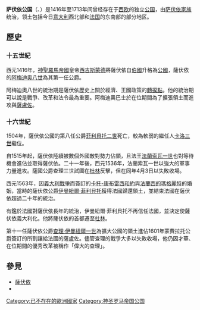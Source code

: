 {{Multiple issues|
{{Prose|time=2021-08-03T16:15:06+00:00}}
{{Expand language|1=en|time=2021-08-03T16:15:06+00:00}}
}}
{{Infobox Former Country
|native_name = ''Ducatus Sabaudiae'' <small>（[[拉丁语|拉]]）</small><br>''Duché de Savoie'' <small>（[[法语|法]]）</small><br>''Ducato di Savouè'' <small>（[[法兰克-普罗旺斯语|阿]]）</small><br>''Ducato di Savoia'' <small>（[[意大利语|意]]）</small><br>''Ducà 'd Savòja'' <small>（[[皮埃蒙特语|皮]])</small>
|conventional_long_name = 萨伏依公国
|common_name = 萨伏依
|national_motto = ''FERT''
|era = 中世纪
|status = 
|empire = 神圣罗马帝国
|government_type = 公国
|religion = [[罗马天主教|罗马天主教]]
|leader1     = [[阿梅迪奥八世|阿梅迪奥八世]]
|leader2     = [[路德維科_(薩伏依公爵)|路德維科]]
|leader3      = [[阿梅迪奧九世|阿梅迪奧九世]]
|leader4      = [[维托里奥·阿梅迪奥二世|维托里奥·阿梅迪奥二世]]
|year_leader1 = 1416-1440
|year_leader2 = 1440-1465
|year_leader3 = 1465-1472
|year_leader4 = 1675-1713
|title_leader = [[萨伏依公爵|公爵]]
|common_languages = [[皮埃蒙特语|皮埃蒙特语]]、[[拉丁语|拉丁语]]、[[法语|法语]]、[[意大利语|意大利语]]、[[法兰克-普罗旺斯语|法兰克-普罗旺斯语]]
|year_start = 1416年
|year_end = 1713年
|life_span = 
|event_start            = 萨伏依伯国升格为公国
|date_start             = 
|event_end              = 萨伏依公爵领有西西里
|date_end               = 
|p1 = 萨伏依伯国
|flag_p1 = Flag of Savoie.svg
|s1 = 撒丁尼亚王国
|flag_s1 = Flag of the Kingdom of Sardinia.svg
|image_flag = Flag of Savoie.svg
|flag_type = 国旗
|image_coat = Blason_duche_fr_Savoie.svg
|symbol_type = 国徽
|image_map = DuchyofSavoy1600.png
|image_map_caption = 1600年的领土（绿色）
|capital = [[尚贝里|尚贝里]]（1416-1562）<br>[[都灵|都灵]]（1562-1713）
|footnotes = 
}}
'''萨伏依公国'''（{{lang-fr|Duché de Savoie}}、{{lang-it|Ducato di Savoia}}）是1416年至1713年间曾经存在于[[西欧|西欧]]的独立[[公国|公国]]，由[[萨伏依王室|萨伏依家族]]统治，领土包括今日[[意大利|意大利]]西北部和[[法国|法国]]的东南部的部分地区。

== 歷史 ==
=== 十五世紀 ===
西元1416年，[[神聖羅馬帝國|神聖羅馬帝國]]皇帝[[西吉斯蒙德|西吉斯蒙德]]將薩伏依自[[伯國|伯國]]升格為[[公國|公國]]，薩伏依的[[阿梅迪奥八世|阿梅迪奥八世]]為其第一任公爵。

阿梅迪奧八世的統治期是薩伏依歷史上關於經濟、王國政策的[[轉捩點|轉捩點]]。他的統治期可以說是戰爭、改革和法令最為重要。阿梅迪奧巴士於在位期間為了擴張領土而進攻{{le|蒙費拉托公國|Duchy of Montferrat}}與[[薩盧佐|薩盧佐]]。

=== 十六世紀 ===
1504年，薩伏依公國的第八任公爵[[菲利貝托二世|菲利貝托二世]]死亡，較為軟弱的繼任人[[卡洛三世_(薩伏依)|卡洛三世]]繼位。

自1515年起，薩伏依陸續被數個外國敵對勢力佔領，且法王[[法蘭索瓦一世|法蘭索瓦一世]]也對等待機會進佔並取得薩伏依。二十一年後，西元1536年，法蘭索瓦一世以強大的軍事力量進攻。薩國公爵查理三世試圖在[[都靈|杜林]]反擊，但在同年4月3日以失敗收場。

西元1563年，因[[義大利戰爭|義大利戰爭]]而簽訂的[[卡托-康布雷西和約|卡托-康布雷西和約]]與[[法蘭西的瑪格麗特_(1523-1574)|法蘭西的瑪格麗特]]的婚姻，當時的薩伏依公爵[[伊曼紐爾·菲利貝托|伊曼紐爾·菲利貝托]]獲得法國歸還領土，並結束法國在薩伏依超過二十年的統治。

有鑑於法國對薩伏依長年的統治，伊曼紐爾·菲利貝托不再信任法國，並決定使薩伏依義大利化。他將薩伏依的首都遷至[[都靈|杜林]]。

第十一任薩伏依公爵[[卡洛·埃曼努埃萊一世|查理·伊曼紐爾一世]]為擴大公國的領土進佔1601年蒙費拉托公爵簽訂的{{link-en|里昂條約|Treaty of Lyon (1601)|里昂條約}}所割讓給法國的薩盧佐。儘管查理的戰爭大多以失敗收場，他仍因才華、在位期間的優秀改革被稱作「偉大的查理」。

== 參見 ==
*[[薩伏依|薩伏依]]
*{{le|薩伏依公國統治者列表|Counts and dukes of Savoy}}

{{上萊茵行政圈}}

[[Category:已不存在的歐洲國家|Category:已不存在的歐洲國家]]
[[Category:神圣罗马帝国公国|Category:神圣罗马帝国公国]]